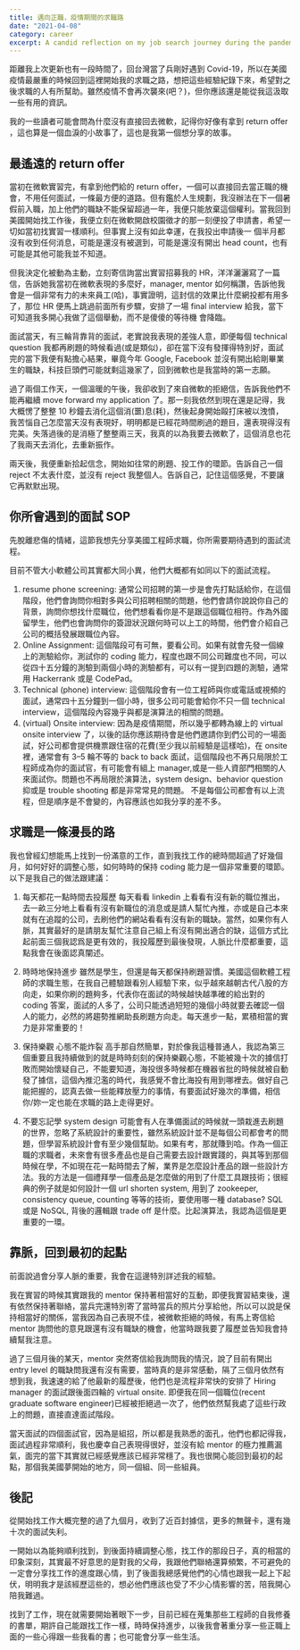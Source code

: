 ```yaml
---
title: 邁向正職，疫情期間的求職路
date: "2021-04-08"
category: career
excerpt: A candid reflection on my job search journey during the pandemic—how I gave up a return offer from Microsoft, navigated setbacks, learned from rejection, and ultimately returned to my original team. Along the way, I share tips on interviews, coding prep, system design, and the power of relationships.
---
```


距離我上次更新也有一段時間了，回台灣當了兵剛好遇到 Covid-19，所以在美國疫情最嚴重的時候回到這裡開始我的求職之路，想把這些經驗紀錄下來，希望對之後求職的人有所幫助。雖然疫情不會再次襲來(吧？)，但你應該還是能從我這汲取一些有用的資訊。

我的一些讀者可能會問為什麼沒有直接回去微軟，記得你好像有拿到 return offer ，這也算是一個血淚的小故事了，這也是我第一個想分享的故事。

## 最遙遠的 return offer

當初在微軟實習完，有拿到他們給的 return offer，一個可以直接回去當正職的機會，不用任何面試，一條最方便的道路。但有鑑於人生規劃，我沒辦法在下一個暑假前入職，加上他們的職缺不能保留超過一年，我便只能放棄這個權利。當我回到美國開始找工作後，我便立刻在微軟開啟校園徵才的那一刻便投了申請書，希望一切如當初找實習一樣順利。但事實上沒有如此幸運，在我投出申請後一 個半月都沒有收到任何消息，可能是還沒有被選到，可能是還沒有開出 head count，也有可能是其他可能我並不知道。

但我決定化被動為主動，立刻寄信詢當出實習招募我的 HR，洋洋灑灑寫了一篇信，告訴她我當初在微軟表現的多麼好，manager, mentor 如何稱讚，告訴他我會是一個非常有力的未來員工(哈)，事實證明，這封信的效果比什麼網投都有用多了，那位 HR 便馬上跳過前面所有步驟，安排了一場 final interview 給我，當下可知道我多開心我做了這個舉動，而不是傻傻的等待機 會降臨。

面試當天，有三輪背靠背的面試，老實說我表現的差強人意，即便每個 technical question 我都再刷題的時候看過(或是類似)，卻在當下沒有發揮得特別好，面試完的當下我便有點擔心結果，畢竟今年 Google, Facebook 並沒有開出給剛畢業生的職缺，科技巨頭們可能就剩這幾家了，回到微軟也是我當時的第一志願。

過了兩個工作天，一個溫暖的午後，我卻收到了來自微軟的拒絕信，告訴我他們不能再繼續 move forward my application 了。那一刻我依然到現在還是記得，我大概愣了整整 10 秒鐘去消化這個消(噩)息(耗)，然後起身開始毆打床被以洩憤，我苦惱自己怎麼當天沒有表現好，明明都是已經花時間刷過的題目，還表現得沒有完美。失落過後的是消極了整整兩三天，我真的以為我要去微軟了，這個消息也花了我兩天去消化，去重新振作。

兩天後，我便重新拾起信念，開始如往常的刷題、投工作的環節。告訴自己一個 reject 不太表什麼，並沒有 reject 我整個人。告訴自己，記住這個感覺，不要讓它再默默出現。

## 你所會遇到的面試 SOP

先脫離悲傷的情緒，這節我想先分享美國工程師求職，你所需要期待遇到的面試流程。

目前不管大小軟體公司其實都大同小異，他們大概都有如同以下的面試流程。

1. resume phone screening: 通常公司招聘的第一步是會先打點話給你，在這個階段，他們會詢問你相對多與公司招聘相關的問題，他們會請你說說你自己的背景，詢問你想找什麼職位，他們想看看你是不是跟這個職位相符。作為外國留學生，他們也會詢問你的簽證狀況跟何時可以上工的時間，他們會介紹自己公司的概括發展跟職位內容。
2. Online Assignment: 這個階段可有可無，要看公司。如果有就會先發一個線上的測驗給你，測試你的 coding 能力，程度也跟不同公司難度也不同，可以從四十五分鐘的測驗到兩個小時的測驗都有，可以有一提到四題的測驗，通常用 Hackerrank 或是 CodePad。
3. Technical (phone) interview: 這個階段會有一位工程師與你或電話或視頻的面試，通常四十五分鐘到一個小時，很多公司可能會給你不只一個 technical interview，這個階段內容幾乎與都是演算法的相關的問題。
4. (virtual) Onsite interview: 因為是疫情期間，所以幾乎都轉為線上的 virtual onsite interview 了，以後的話你應該期待會是他們邀請你到們公司的一場面試，好公司都會提供機票跟住宿的花費(至少我以前經驗是這樣哈)，在 onsite 裡，通常會有 3–5 輪不等的 back to back 面試，這個階段也不再只局限於工程師成為你的面試官，有可能會有組上 manager,或是一些人資部門相關的人來面試你。問題也不再局限於演算法，system design、behavior question 抑或是 trouble shooting 都是非常常見的問題。
   不是每個公司都會有以上流程，但是順序是不會變的，內容應該也如我分享的差不多。

## 求職是一條漫長的路

我也曾經幻想能馬上找到一份滿意的工作，直到我找工作的總時間超過了好幾個月，如何好好的調整心態，如何時時的保持 coding 能力是一個非常重要的環節。以下是我自己的做法跟建議：

1. 每天都花一點時間去投履歷
   每天看看 linkedin 上看看有沒有新的職位推出，去一畝三分地上看看有沒有新職位的消息或是請人幫忙內推，亦或是自己本來就有在追蹤的公司，去刷他們的網站看看有沒有新的職缺。當然，如果你有人脈，其實最好的是請朋友幫忙注意自己組上有沒有開出適合的缺，這個方式比起前面三個我認爲是更有效的，我投履歷到最後發現，人脈比什麼都重要，這點我會在後面認真闡述。

2. 時時地保持進步
   雖然是學生，但還是每天都保持刷題習慣。美國這個軟體工程師的求職生態，在我自己體驗跟看別人經驗下來，似乎越來越朝古代八股的方向走，如果你刷的題夠多，代表你在面試的時候越快越準確的給出對的 coding 答案，面試的人多了，公司只能透過短短的幾個小時就要去確認一個人的能力，必然的將趨勢推網助長刷題方向走。每天進步一點，累積相當的實力是非常重要的！

3. 保持樂觀 心態不能炸裂
   高手那自然簡單，對於像我這種普通人，我認為第三個重要且我持續做到的就是時時刻刻的保持樂觀心態，不能被幾十次的據信打敗而開始懷疑自己，不能要知道，海投很多時候都在機器省批的時候就被自動發了據信，這個內推氾濫的時代，我感覺不會比海投有用到哪裡去。做好自己能把握的，認真去做一些能釋放壓力的事情，有要面試好幾次的準備，相信你/妳一定也能在求職的路上走得更好。

4. 不要忘記學 system design
   可能會有人在準備面試的時候就一頭栽進去刷題的世界，忽略了系統設計的重要性，雖然系統設計並不是每個公司都會考的問題，但學習系統設計會有至少幾個幫助。如果有考，那就賺到哈。作為一個正職的求職者，未來會有很多產品也是自己需要去設計跟實踐的，與其等到那個時候在學，不如現在花一點時間去了解，業界是怎麼設計產品的跟一些設計方法。我的方法是一個禮拜學一個產品是怎麼做的用到了什麼工具跟技術；很經典的例子就是如何設計一個 url shorten system, 用到了 zookeeper, consistency queue, counting 等等的技術，要使用哪一種 database? SQL 或是 NoSQL, 背後的邏輯跟 trade off 是什麼。比起演算法，我認為這個是更重要的一環。

## 靠脈，回到最初的起點

前面說過會分享人脈的重要，我會在這邊特別詳述我的經驗。

我在實習的時候其實跟我的 mentor 保持著相當好的互動，即便我實習結束後，還有依然保持著聯絡，當兵完還特別寄了當時當兵的照片分享給他，所以可以說是保持相當好的關係，當我因為自己表現不佳，被微軟拒絕的時候，有馬上寄信給 mentor 詢問他的意見跟還有沒有職缺的機會，他當時跟我要了履歷並告知我會持續幫我注意。

過了三個月後的某天，mentor 突然寄信給我詢問我的情況，說了目前有開出 entry level 的職缺問我還有沒有需要，當時真的是非常感動，隔了三個月依然有想到我，我速速的給了他最新的履歷後，他們也是流程非常快的安排了 Hiring manager 的面試跟後面四輪的 virtual onsite. 即便我在同一個職位(recent graduate software engineer)已經被拒絕過一次了，他們依然幫我處了這些行政上的問題，直接直達面試階段。

當天面試的四個面試官，因為是組招，所以都是我熟悉的面孔，他們也都記得我，面試過程非常順利，我也慶幸自己表現得很好，並沒有給 mentor 的極力推薦漏氣，面完的當下其實就已經感覺應該已經非常穩了。我也很開心能回到最初的起點，那個我美國夢開始的地方，同一個組、同一些組員。

## 後記

從開始找工作大概完整的過了九個月，收到了近百封據信，更多的無聲卡，還有幾十次的面試失利。

一開始以為能夠順利找到，到後面持續調整心態，找工作的那段日子，真的相當的印象深刻，其實最不好意思的是對我的父母，我跟他們聯絡還算頻繁，不可避免的一定會分享找工作的進度跟心情，到了後面我總感覺他們的心情也跟我一起上下起伏，明明我才是該經歷這些的，想必他們應該也受了不少心情影響的苦，陪我開心陪我難過。

找到了工作，現在就需要開始著眼下一步，目前已經在蒐集那些工程師的自我修養的書單，期許自己能跟找工作一樣，時時保持進步，以後我會著重分享一些正職上面的一些心得跟一些我看的書；也可能會分享一些生活。
